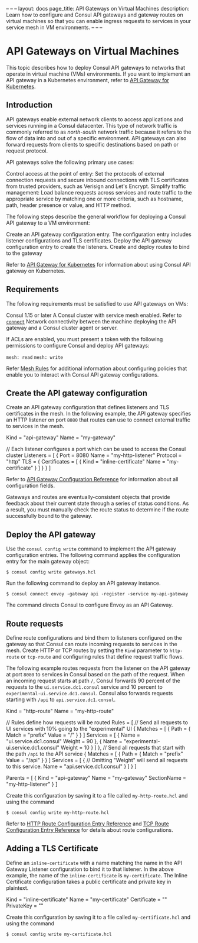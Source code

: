 – – –
layout: docs
page_title: API Gateways on Virtual Machines
description: Learn how to configure and Consul API gateways and gateway routes on virtual machines so that you can enable ingress requests to services in your service mesh in VM environments.
– – –

# API Gateways on Virtual Machines

This topic describes how to deploy Consul API gateways to networks that operate in virtual machine (VMs) environments. If you want to implement an API gateway in a Kubernetes environment, refer to [API Gateway for Kubernetes](/consul/docs/api-gateway).
## Introduction

API gateways enable external network clients to access applications and services running in a Consul datacenter. This type of network traffic is commonly referred to as _north-south_ network traffic because it refers to the flow of data into and out of a specific environment. API gateways can also forward requests from clients to specific destinations based on path or request protocol.

API gateways solve the following primary use cases:

Control access at the point of entry: Set the protocols of external connection requests and secure inbound connections with TLS certificates from trusted providers, such as Verisign and Let's Encrypt.
Simplify traffic management: Load balance requests across services and route traffic to the appropriate service by matching one or more criteria, such as hostname, path, header presence or value, and HTTP method.

The following steps describe the general workflow for deploying a Consul API gateway to a VM environment:

Create an API gateway configuration entry. The configuration entry includes listener configurations and TLS certificates.
Deploy the API gateway configuration entry to create the listeners.
Create and deploy routes to bind to the gateway

Refer to [API Gateway for Kubernetes](/consul/docs/api-gateway) for information about using Consul API gateway on Kubernetes.

## Requirements
The following requirements must be satisfied to use API gateways on VMs:

Consul 1.15 or later
A Consul cluster with service mesh enabled. Refer to [`connect`](/consul/docs/agent/config/config-files#connect)
Network connectivity between the machine deploying the API gateway and a Consul cluster agent or server.

If ACLs are enabled, you must present a token with the following permissions to configure Consul and deploy API gateways:

`mesh: read`
`mesh: write`

Refer [Mesh Rules](/consul/docs/security/acl/acl-rules#mesh-rules) for additional information about configuring policies that enable you to interact with Consul API gateway configurations.
## Create the API gateway configuration
Create an API gateway configuration that defines listeners and TLS certificates in the mesh. In the following example, the API gateway specifies an HTTP listener on port `8080` that routes can use to connect external traffic to services in the mesh.


Kind = "api-gateway"
Name = "my-gateway"

// Each listener configures a port which can be used to access the Consul cluster
Listeners = [
	{
		Port = 8080
		Name = "my-http-listener"
		Protocol = "http"
		TLS = {
			Certificates = [
				{
					Kind = "inline-certificate"
					Name = "my-certificate"
				}
			]
		}
	}
]

Refer to [API Gateway Configuration Reference](#) for information about all configuration fields.

Gateways and routes are eventually-consistent objects that provide feedback about their current state through a series of status conditions. As a result, you must manually check the route status to determine if the route successfully bound to the gateway.

## Deploy the API gateway

Use the `consul config write` command to implement the API gateway configuration entries. The following command applies the configuration entry for the main gateway object:

```shell-session
$ consul config write gateways.hcl
```


Run the following command to deploy an API gateway instance.

```shell-session
$ consul connect envoy -gateway api -register -service my-api-gateway
```

The command directs Consul to configure Envoy as an API Gateway.

## Route requests
Define route configurations and bind them to listeners configured on the gateway so that Consul can route incoming requests to services in the mesh. Create HTTP or TCP routes by setting the `Kind` parameter to `http-route` or `tcp-route` and configuring rules that define request traffic flows.

The following example routes requests from the listener on the API gateway at port `8080` to services in Consul based on the path of the request. When an incoming request starts at path `/`, Consul forwards 90 percent of the requests to the `ui.service.dc1.consul` service and 10 percent to `experimental-ui.service.dc1.consul`. Consul also forwards requests starting with `/api` to `api.service.dc1.consul`.

Kind = "http-route"
Name = "my-http-route"

// Rules define how requests will be routed
Rules = [
	// Send all requests to UI services with 10% going to the "experimental" UI
	{
		Matches = [
			{
				Path = {
Match = "prefix"
Value = "/"
}
			}
		]
		Services = [
			{
				Name = "ui.service.dc1.consul"
				Weight = 90
			},
			{
				Name = "experimental-ui.service.dc1.consul"
				Weight = 10
			}
		]
},
// Send all requests that start with the path `/api` to the API service
{
Matches = [
{
Path = {
Match = "prefix"
Value = "/api"
}
}
]
Services = [
	{
		// Omitting "Weight" will send all requests to this service.
		Name = "api.service.dc1.consul"
	}
]
}
]

Parents = [
	{
		Kind = "api-gateway"
		Name = "my-gateway"
		SectionName = "my-http-listener"
	}
]

Create this configuration by saving it to a file called `my-http-route.hcl` and using the command

``` shell-session
$ consul config write my-http-route.hcl
```

Refer to [HTTP Route Configuration Entry Reference]() and [TCP Route Configuration Entry Reference]() for details about route configurations.
## Adding a TLS Certificate
Define an `inline-certificate` with a name matching the name in the API Gateway Listener configuration to bind it to that listener. In the above example, the name of the `inline-certificate` is `my-certificate`. The Inline Certificate configuration takes a public certificate and private key in plaintext.

Kind = "inline-certificate"
Name = "my-certificate"
Certificate = "<public certificate>"
PrivateKey = "<private key>"

Create this configuration by saving it to a file called `my-certificate.hcl` and using the command

``` shell-session
$ consul config write my-certificate.hcl
```

